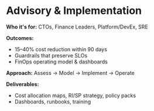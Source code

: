 
<Prose>

# Advisory & Implementation

**Who it's for:** CTOs, Finance Leaders, Platform/DevEx, SRE

**Outcomes:**
- 15–40% cost reduction within 90 days
- Guardrails that preserve SLOs
- FinOps operating model & dashboards

**Approach:** Assess → Model → Implement → Operate

**Deliverables:**
- Cost allocation maps, RI/SP strategy, policy packs
- Dashboards, runbooks, training

<CTA />

</Prose>
